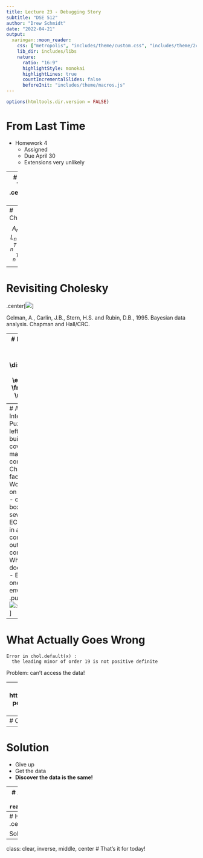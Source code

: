```yaml
---
title: Lecture 23 - Debugging Story 
subtitle: "DSE 512"
author: "Drew Schmidt"
date: "2022-04-21"
output:
  xaringan::moon_reader:
    css: ["metropolis", "includes/theme/custom.css", "includes/theme/2col.css"]
    lib_dir: includes/libs
    nature:
      ratio: "16:9"
      highlightStyle: monokai
      highlightLines: true
      countIncrementalSlides: false
      beforeInit: "includes/theme/macros.js"
---
```


```r
options(htmltools.dir.version = FALSE)
```


# From Last Time
* Homework 4
  - Assigned
  - Due April 30
  - Extensions very unlikely


---
# Story Time
.center[![](pics/storytime.jpg)]

---
# Cholesky
$$A_{n\times n} = L_{n\times n}L_{n\times n}^T = U_{n\times n}^TU_{n\times n}$$

---
# Revisiting Cholesky
.center[![](pics/mvn.png)]

Gelman, A., Carlin, J.B., Stern, H.S. and Rubin, D.B., 1995. Bayesian data analysis. Chapman and Hall/CRC.

---
# Building a Matrix
$$ \displaystyle a_{ij} = \exp\left( -\frac{i+j}{ij} \right) $$

---
# An Interesting Puzzle
.pull-left[
* Goal
  - build the covariance matrix
  - compute its Cholesky factor
* Works fine
  - on my laptop
  - on my EC2 box
  - on several other EC2 boxes
  - in a container
  - outside the container
* Where it doesn't work
  - Exactly one runtime environment
]
.pull-right[![:scale 55%](pics/big_think.png)]

---
# What Actually Goes Wrong
```
Error in chol.default(x) : 
  the leading minor of order 19 is not positive definite
```

Problem: can't access the data!

---
# An Idea
From https://nhigham.com/2021/02/16/diagonally-perturbing-a-symmetric-matrix-to-make-it-positive-definite/

```r
jitter = abs(min(eigen(cov_mat, only.values=TRUE)$values))
diag(cov_mat) = diag(cov_mat) + jitter
```

Problem:
* My machine: `jitter = 5.23178e-14`
* The problem machine: `jitter = 47.50922`

---
# Comparing Draws
.pull-left[
## My Machine
```
Min.   :-2.48445  
1st Qu.:-1.02584  
Median :-0.66874  
Mean   :-0.49502  
3rd Qu.:-0.03763  
Max.   : 1.34634  
```
]
.pull-right[
## Problem Machine
```
Min.   :-23.5999
1st Qu.: -5.1117
Median : -0.5249
Mean   : -0.5053
3rd Qu.: 3.9693
Max.   : 21.8226
```
]

---
# Solution
* Give up
* Get the data
* **Discover the data is the same!**

---
# Another Idea
Check the CPU
```r
readLines("/proc/cpuinfo")
```

---
# Hardware Has AVX-512
.center[![](pics/bug.png)]

Solution:
```
update-alternatives --set libblas.so-x86_64-linux-gnu /usr/lib/x86_64-linux-gnu/blas/libblas.so
```


---
class: clear, inverse, middle, center
# That's it for today!
